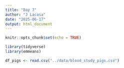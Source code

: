 ```yaml
---
title: "Day 7"
author: "J Lacasa"
date: "2025-06-17"
output: html_document
---
```


```r
knitr::opts_chunk$set(echo = TRUE)
```

```r
library(tidyverse)
library(emmeans)
```

```r
df_pigs <- read.csv("../data/blood_study_pigs.csv")


```

